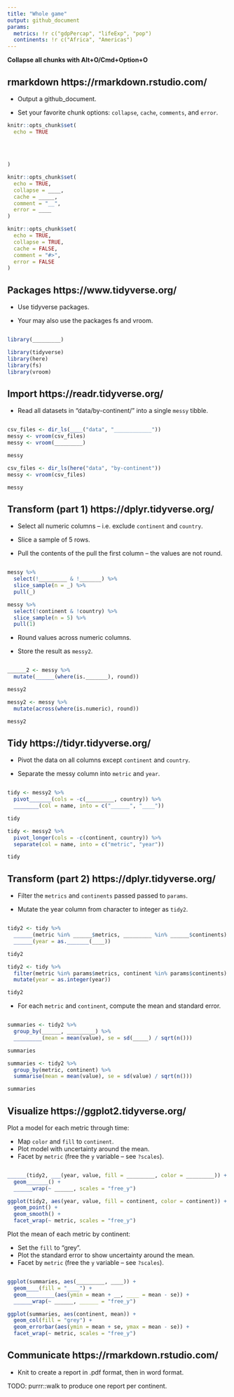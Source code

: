 ```yaml
---
title: "Whole game"
output: github_document
params:
  metrics: !r c("gdpPercap", "lifeExp", "pop")
  continents: !r c("Africa", "Americas")
---
```


**Collapse all chunks with Alt+O/Cmd+Option+O**



## rmarkdown https://rmarkdown.rstudio.com/

* Output a github_document.

* Set your favorite chunk options: `collapse`, `cache`, `comments`, and `error`.

```r
knitr::opts_chunk$set(
  echo = TRUE
  
  
  
  
)
```

```r
knitr::opts_chunk$set(
  echo = TRUE, 
  collapse = ____, 
  cache = _____, 
  comment = "__",
  error = ____
)
```

```r
knitr::opts_chunk$set(
  echo = TRUE, 
  collapse = TRUE, 
  cache = FALSE, 
  comment = "#>",
  error = FALSE
)
```



## Packages https://www.tidyverse.org/

* Use tidyverse packages. 

* Your may also use the packages fs and vroom.

```r

```

```r
library(_________)
```

```r
library(tidyverse)
library(here)
library(fs)
library(vroom)
```



## Import https://readr.tidyverse.org/

* Read all datasets in "data/by-continent/" into a single `messy` tibble.

```r




```

```r
csv_files <- dir_ls(____("data", "____________"))
messy <- vroom(csv_files)
messy <- vroom(_________)

messy
```

```r
csv_files <- dir_ls(here("data", "by-continent"))
messy <- vroom(csv_files)

messy
```



## Transform (part 1) https://dplyr.tidyverse.org/

* Select all numeric columns -- i.e. exclude `continent` and `country`.

* Slice a sample of 5 rows.

* Pull the contents of the pull the first column -- the values are not round.

```r




```

```r
messy %>% 
  select(!_________ & !_______) %>% 
  slice_sample(n = _) %>% 
  pull(_)
```

```r
messy %>% 
  select(!continent & !country) %>% 
  slice_sample(n = 5) %>% 
  pull(1)
```

* Round values across numeric columns.

* Store the result as `messy2`.

```r



```

```r
______2 <- messy %>% 
  mutate(______(where(is._______), round))

messy2
```

```r
messy2 <- messy %>% 
  mutate(across(where(is.numeric), round))

messy2
```



## Tidy https://tidyr.tidyverse.org/

* Pivot the data on all columns except `continent` and `country`.

* Separate the messy column into `metric` and `year`.

```r





```

```r
tidy <- messy2 %>% 
  pivot_______(cols = -c(_________, country)) %>% 
  ________(col = name, into = c("______", "____"))

tidy
```

```r
tidy <- messy2 %>% 
  pivot_longer(cols = -c(continent, country)) %>% 
  separate(col = name, into = c("metric", "year"))

tidy
```

## Transform (part 2) https://dplyr.tidyverse.org/

* Filter the `metrics` and `continents` passed passed to `params`.

* Mutate the year column from character to integer as `tidy2`.

```r




```

```r
tidy2 <- tidy %>% 
  ______(metric %in% ______$metrics, _________ %in% ______$continents) %>% 
  ______(year = as._______(____))

tidy2
```

```r
tidy2 <- tidy %>% 
  filter(metric %in% params$metrics, continent %in% params$continents) %>% 
  mutate(year = as.integer(year))

tidy2
```


* For each `metric` and `continent`, compute the mean and standard error.

```r





```

```r
summaries <- tidy2 %>% 
  group_by(______, _________) %>% 
  _________(mean = mean(value), se = sd(_____) / sqrt(n()))

summaries
```

```r
summaries <- tidy2 %>% 
  group_by(metric, continent) %>% 
  summarise(mean = mean(value), se = sd(value) / sqrt(n()))

summaries
```



## Visualize https://ggplot2.tidyverse.org/

Plot a model for each metric through time:

* Map `color` and `fill` to `continent`.
* Plot model with uncertainty around the mean.
* Facet by `metric` (free the `y` variable -- see `?scales`).

```r



```

```r
______(tidy2, ___(year, value, fill = _________, color = _________)) +
  geom_______() +
  ______wrap(~ ______, scales = "free_y")
```

```r
ggplot(tidy2, aes(year, value, fill = continent, color = continent)) +
  geom_point() +
  geom_smooth() +
  facet_wrap(~ metric, scales = "free_y")
```

Plot the mean of each metric by continent:

* Set the `fill` to "grey".
* Plot the standard error to show uncertainty around the mean.
* Facet by `metric` (free the `y` variable -- see `?scales`).

```r




```

```r
ggplot(summaries, aes(_________, ____)) +
  geom____(fill = "____") +
  geom_________(aes(ymin = mean + __, ____ = mean - se)) +
  ______wrap(~ ______, ______ = "free_y")
```

```r
ggplot(summaries, aes(continent, mean)) +
  geom_col(fill = "grey") +
  geom_errorbar(aes(ymin = mean + se, ymax = mean - se)) +
  facet_wrap(~ metric, scales = "free_y")
```

## Communicate https://rmarkdown.rstudio.com/

* Knit to create a report in .pdf format, then in word format.

TODO: purrr::walk to produce one report per continent.

